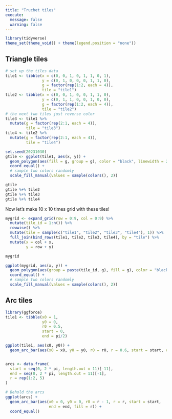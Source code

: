 ```yaml
---
title: "Truchet tiles"
execute: 
  message: false
  warning: false
---
```




```r
library(tidyverse)
theme_set(theme_void() + theme(legend.position = "none"))
```

## Triangle tiles

```r
# set up the tiles data
tile1 <- tibble(x = c(0, 0, 1, 0, 1, 1, 0, 1),
                y = c(0, 1, 0, 0, 0, 1, 1, 0),
                g = factor(rep(1:2, each = 4)),
                tile = "tile1")
tile2 <- tibble(x = c(0, 0, 1, 0, 0, 1, 1, 0),
                y = c(0, 1, 1, 0, 0, 1, 0, 0),
                g = factor(rep(1:2, each = 4)),
                tile = "tile2")
# the next two tiles just reverse color
tile3 <- tile1 %>% 
  mutate(g = factor(rep(2:1, each = 4)),
         tile = "tile3")
tile4 <- tile2 %>% 
  mutate(g = factor(rep(2:1, each = 4)),
         tile = "tile4")

set.seed(20231030)
gtile <- ggplot(tile1, aes(x, y)) +
  geom_polygon(aes(fill = g, group = g), color = "black", linewidth = 2) + 
  coord_equal() + 
  # sample two colors randomly
  scale_fill_manual(values = sample(colors(), 2))

gtile
gtile %+% tile2
gtile %+% tile3
gtile %+% tile4
```
Now let's make 10 x 10 times grid with these tiles!

```r
mygrid <- expand_grid(row = 0:9, col = 0:9) %>% 
  mutate(tile_id = 1:n()) %>% 
  rowwise() %>% 
  mutate(tile = sample(c("tile1", "tile2", "tile3", "tile4"), 1)) %>% 
  full_join(bind_rows(tile1, tile2, tile3, tile4), by = "tile") %>% 
  mutate(x = col + x,
         y = row + y)

mygrid
```

```r
ggplot(mygrid, aes(x, y)) +
  geom_polygon(aes(group = paste(tile_id, g), fill = g), color = "black", linewidth = 2) + 
  coord_equal() + 
  # sample two colors randomly
  scale_fill_manual(values = sample(colors(), 2))
```

## Arc tiles

```r
library(ggforce)
tile1 <- tibble(x0 = 1,
                y0 = 0,
                r0 = 0.5,
                start = 0,
                end = pi/2)

ggplot(tile1, aes(x0, y0)) +
  geom_arc_bar(aes(x0 = x0, y0 = y0, r0 = r0, r = 0.6, start = start, end = end)) 


arcs <- data.frame(
  start = seq(0, 2 * pi, length.out = 11)[-11],
  end = seq(0, 2 * pi, length.out = 11)[-1],
  r = rep(1:2, 5)
)

# Behold the arcs
ggplot(arcs) +
  geom_arc_bar(aes(x0 = 0, y0 = 0, r0 = r - 1, r = r, start = start,
                   end = end, fill = r)) + 
  coord_equal()
```

